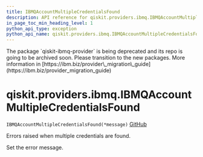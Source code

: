 ```yaml
---
title: IBMQAccountMultipleCredentialsFound
description: API reference for qiskit.providers.ibmq.IBMQAccountMultipleCredentialsFound
in_page_toc_min_heading_level: 1
python_api_type: exception
python_api_name: qiskit.providers.ibmq.IBMQAccountMultipleCredentialsFound
---
```


<Admonition title="Warning" type="caution">
  The package `qiskit-ibmq-provider` is being deprecated and its repo is going to be archived soon. Please transition to the new packages. More information in [https://ibm.biz/provider\_migration\_guide](https://ibm.biz/provider_migration_guide)
</Admonition>

# qiskit.providers.ibmq.IBMQAccountMultipleCredentialsFound

<span id="qiskit.providers.ibmq.IBMQAccountMultipleCredentialsFound" />

`IBMQAccountMultipleCredentialsFound(*message)` [GitHub](https://github.com/qiskit/qiskit-ibmq-provider/tree/stable/0.20/qiskit/providers/ibmq/exceptions.py "view source code")

Errors raised when multiple credentials are found.

Set the error message.

